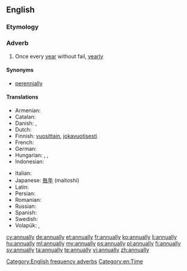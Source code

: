 ==English==

===Etymology===
{{suffix|annual|ly}}

===Adverb===
{{en-adv|-}}

# Once every [[year]] without fail, [[yearly]]

====Synonyms====
* [[perennially]]

====Translations====
{{trans-top|once every year}}
* Armenian: {{t-|hy|տարեկան|tr=tarekan}}
* Catalan: {{t+|ca|anualment}}
* Danish: {{t+|da|årlig}}, {{t-|da|årligt}}
* Dutch: {{t+|nl|jaarlijks}}
* Finnish: [[vuosittain]], [[jokavuotisesti]]
* French: {{t+|fr|annuellement}}
* German: {{t+|de|jährlich}}
* Hungarian: {{t-|hu|évenként}},  {{t+|hu|évente}},  {{t-|hu|minden évben}}
* Indonesian: {{t+|id|tahun|alt=tahunan}}
{{trans-mid}}
* Italian: {{t+|it|annualmente}}
* Japanese: [[毎年]] (maitoshi)
* Latin: {{t-|la|anniversarie}}
* Persian: {{t+|fa|سالانه|sc=fa-Arab}}
* Romanian: {{t-|ro|în mod anual}}
* Russian: {{t+|ru|ежегодно|tr=ježegódno}}
* Spanish: {{t-|es|anualmente}}
* Swedish: {{t+|sv|årligen}}
* Volapük: {{t+|vo|alyelo}}, {{t-|vo|alyeliko}}
{{trans-bottom}}

[[Category:English frequency adverbs]]
[[Category:en:Time]]

[[cy:annually]]
[[de:annually]]
[[et:annually]]
[[fr:annually]]
[[ko:annually]]
[[li:annually]]
[[hu:annually]]
[[ml:annually]]
[[my:annually]]
[[ps:annually]]
[[pl:annually]]
[[fi:annually]]
[[sv:annually]]
[[ta:annually]]
[[te:annually]]
[[vi:annually]]
[[zh:annually]]